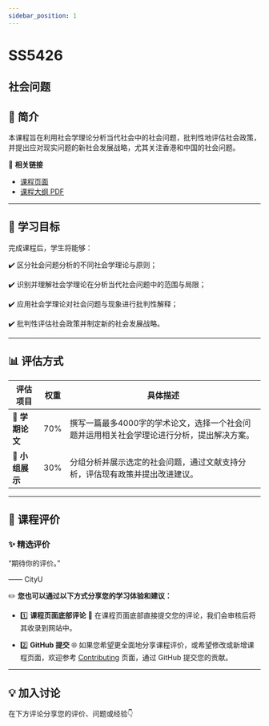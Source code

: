 ```yaml
---
sidebar_position: 1
---
```


# SS5426
## 社会问题

## **📘 简介**
本课程旨在利用社会学理论分析当代社会中的社会问题，批判性地评估社会政策，并提出应对现实问题的新社会发展战略，尤其关注香港和中国的社会问题。

🔗 **相关链接**
- [课程页面](https://www.cityu.edu.hk/catalogue/pg/202526/course/SS5426.htm)
- [课程大纲 PDF](https://www.cityu.edu.hk/catalogue/pg/202526/course/SS5426.pdf)

---

## **🎯 学习目标**

完成课程后，学生将能够：

✔️ 区分社会问题分析的不同社会学理论与原则；

✔️ 识别并理解社会学理论在分析当代社会问题中的范围与局限；

✔️ 应用社会学理论对社会问题与现象进行批判性解释；

✔️ 批判性评估社会政策并制定新的社会发展战略。

---

## **📊 评估方式**

| **评估项目**             | **权重** | **具体描述**                                                                                       |
|------------------------|---------|---------------------------------------------------------------------------------------------------|
| **📄 学期论文**          | 70%     | 撰写一篇最多4000字的学术论文，选择一个社会问题并运用相关社会学理论进行分析，提出解决方案。                                              |
| **🎤 小组展示**          | 30%     | 分组分析并展示选定的社会问题，通过文献支持分析，评估现有政策并提出改进建议。                                                |

---

## **💬 课程评价**

### ✨ **精选评价**
<div className={commentStyles.commentBox}>
    <p className={commentStyles.commentText}>
        “期待你的评价。”
    </p>
    <p className={commentStyles.commentAuthor}>—— CityU</p>
</div>

✏️ **您也可以通过以下方式分享您的学习体验和建议：**

- 1️⃣ **课程页面底部评论**
💬 在课程页面底部直接提交您的评论，我们会审核后将其收录到网站中。

- 2️⃣ **GitHub 提交**
🌐 如果您希望更全面地分享课程评价，或希望修改或新增课程页面，欢迎参考 [Contributing](/contributing) 页面，通过 GitHub 提交您的贡献。

---

## **💡 加入讨论**

在下方评论分享您的评价、问题或经验👇
<Utterances />
